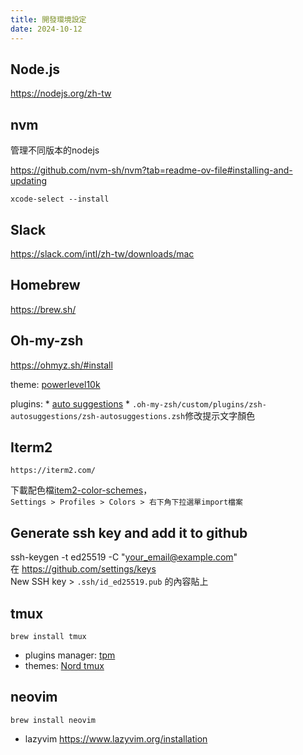 ---
title: 開發環境設定
date: 2024-10-12
---


## Node.js

https://nodejs.org/zh-tw

## nvm  
管理不同版本的nodejs

https://github.com/nvm-sh/nvm?tab=readme-ov-file#installing-and-updating

`xcode-select --install`

## Slack

https://slack.com/intl/zh-tw/downloads/mac


## Homebrew 
https://brew.sh/

## Oh-my-zsh

https://ohmyz.sh/#install

theme: [powerlevel10k](https://github.com/romkatv/powerlevel10k?tab=readme-ov-file#getting-started)

plugins:
	* [auto suggestions](https://github.com/zsh-users/zsh-autosuggestions/tree/master)
		* `.oh-my-zsh/custom/plugins/zsh-autosuggestions/zsh-autosuggestions.zsh`修改提示文字顏色


## Iterm2

`https://iterm2.com/`

下載配色檔[item2-color-schemes](https://github.com/mbadolato/iTerm2-Color-Schemes/tree/master/schemes)，\
`Settings > Profiles > Colors > 右下角下拉選單import檔案`

## Generate ssh key and add it to github
ssh-keygen -t ed25519 -C "your_email@example.com" \
在 https://github.com/settings/keys \
New SSH key > `.ssh/id_ed25519.pub` 的內容貼上

## tmux
`brew install tmux`

* plugins manager: [tpm](https://github.com/tmux-plugins/tpm)
* themes: [Nord tmux](https://www.nordtheme.com/ports/tmux)

## neovim
`brew install neovim`

* lazyvim
https://www.lazyvim.org/installation